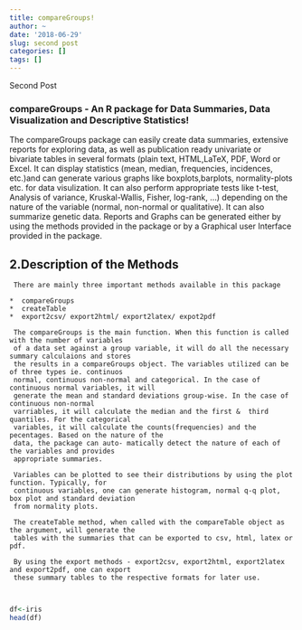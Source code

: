 ```yaml
---
title: compareGroups!
author: ~
date: '2018-06-29'
slug: second post
categories: []
tags: []
---
```


Second Post 

### compareGroups - An R package for Data Summaries, Data Visualization and Descriptive Statistics!

The compareGroups package can easily create data summaries, extensive reports for exploring data, as well as publication ready univariate or bivariate tables in several formats (plain text, HTML,LaTeX, PDF, Word or Excel. It can display statistics (mean, median, frequencies, incidences, etc.)and  can generate  various graphs like boxplots,barplots, normality-plots etc. for data visulization. It can also perform appropriate tests like t-test, Analysis of variance, Kruskal-Wallis, Fisher, log-rank, ...) depending on the nature of the variable (normal, non-normal or qualitative). It can also summarize genetic data. Reports and Graphs can be generated either by using the methods provided in the package or by a Graphical user Interface provided in the package.

## 2.Description of the Methods

     There are mainly three important methods available in this package
     
    *  compareGroups
    *  createTable
    *  export2csv/ export2html/ export2latex/ expot2pdf
    
     The compareGroups is the main function. When this function is called with the number of variables
     of a data set against a group variable, it will do all the necessary summary calculaions and stores
     the results in a compareGroups object. The variables utilized can be of three types ie. continuos
     normal, continuous non-normal and categorical. In the case of continuous normal variables, it will
     generate the mean and standard deviations group-wise. In the case of continuous non-normal
     varriables, it will calculate the median and the first &  third quantiles. For the categorical
     variables, it will calculate the counts(frequencies) and the pecentages. Based on the nature of the
     data, the package can auto- matically detect the nature of each of the variables and provides
     appropriate summaries.
     
     Variables can be plotted to see their distributions by using the plot function. Typically, for
     continuous variables, one can generate histogram, normal q-q plot, box plot and standard deviation
     from normality plots.
     
     The createTable method, when called with the compareTable object as the argument, will generate the
     tables with the summaries that can be exported to csv, html, latex or pdf.
     
     By using the export methods - export2csv, export2html, export2latex and export2pdf, one can export
     these summary tables to the respective formats for later use.
     
      
```r
df<-iris
head(df)
```